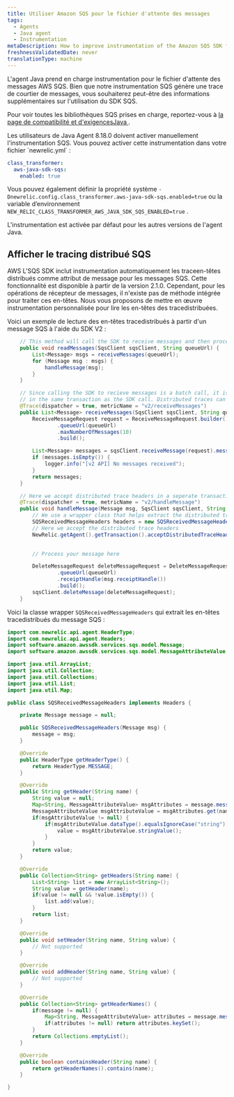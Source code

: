 ```yaml
---
title: Utiliser Amazon SQS pour le fichier d'attente des messages
tags:
  - Agents
  - Java agent
  - Instrumentation
metaDescription: How to improve instrumentation of the Amazon SQS SDK for Java applications using New Relic's APM
freshnessValidatedDate: never
translationType: machine
---
```


L&apos;agent Java prend en charge instrumentation pour le fichier d&apos;attente des messages AWS SQS. Bien que notre instrumentation SQS génère une trace de courtier de messages, vous souhaiterez peut-être des informations supplémentaires sur l&apos;utilisation du SDK SQS.

Pour voir toutes les bibliothèques SQS prises en charge, reportez-vous à [la page de compatibilité et d&apos;exigencesJava ](/docs/agents/java-agent/getting-started/compatibility-requirements-java-agent).

<Callout variant="important">
  Les utilisateurs de Java Agent 8.18.0 doivent activer manuellement l&apos;instrumentation SQS. Vous pouvez activer cette instrumentation dans votre fichier `newrelic.yml` :

  ```yml
  class_transformer:
    aws-java-sdk-sqs:
      enabled: true
  ```

  Vous pouvez également définir la propriété système `-Dnewrelic.config.class_transformer.aws-java-sdk-sqs.enabled=true` ou la variable d’environnement `NEW_RELIC_CLASS_TRANSFORMER_AWS_JAVA_SDK_SQS_ENABLED=true` .

  L&apos;instrumentation est activée par défaut pour les autres versions de l&apos;agent Java.
</Callout>

## Afficher le tracing distribué SQS

AWS L&apos;SQS SDK inclut instrumentation automatiquement les traceen-têtes distribués comme attribut de message pour les messages SQS. Cette fonctionnalité est disponible à partir de la version 2.1.0. Cependant, pour les opérations de récepteur de messages, il n&apos;existe pas de méthode intégrée pour traiter ces en-têtes. Nous vous proposons de mettre en œuvre instrumentation personnalisée pour lire les en-têtes des tracedistribuées.

Voici un exemple de lecture des en-têtes tracedistribués à partir d&apos;un message SQS à l&apos;aide du SDK V2 :

```java
	// This method will call the SDK to receive messages and then process them
    public void readMessages(SqsClient sqsClient, String queueUrl) {
        List<Message> msgs = receiveMessages(queueUrl);
        for (Message msg : msgs) {
            handleMessage(msg);
        }
    }

    // Since calling the SDK to recieve messages is a batch call, it is not recommended to accept distributed trace headers
    // in the same transaction as the SDK call. Distributed traces can only have one parent span.
    @Trace(dispatcher = true, metricName = "v2/receiveMessages")
    public List<Message> receiveMessages(SqsClient sqsClient, String queueUrl) {
        ReceiveMessageRequest request = ReceiveMessageRequest.builder()
                .queueUrl(queueUrl)
                .maxNumberOfMessages(10)
                .build();

        List<Message> messages = sqsClient.receiveMessage(request).messages();
        if (messages.isEmpty()) {
            logger.info("[v2 API] No messages received");
        }
        return messages;
    }

    // Here we accept distributed trace headers in a seperate transaction from the SDK call.
    @Trace(dispatcher = true, metricName = "v2/handleMessage")
    public void handleMessage(Message msg, SqsClient sqsClient, String queueUrl) {
        // We use a wrapper class that helps extract the distributed trace headers
        SQSReceivedMessageHeaders headers = new SQSReceivedMessageHeaders(msg);
        // Here we accept the distributed trace headers
        NewRelic.getAgent().getTransaction().acceptDistributedTraceHeaders(TransportType.Other, headers);
        

        // Process your message here

        DeleteMessageRequest deleteMessageRequest = DeleteMessageRequest.builder()
                .queueUrl(queueUrl)
                .receiptHandle(msg.receiptHandle())
                .build();
        sqsClient.deleteMessage(deleteMessageRequest);
    }
```

Voici la classe wrapper `SQSReceivedMessageHeaders` qui extrait les en-têtes tracedistribués du message SQS :

```java
import com.newrelic.api.agent.HeaderType;
import com.newrelic.api.agent.Headers;
import software.amazon.awssdk.services.sqs.model.Message;
import software.amazon.awssdk.services.sqs.model.MessageAttributeValue;

import java.util.ArrayList;
import java.util.Collection;
import java.util.Collections;
import java.util.List;
import java.util.Map;

public class SQSReceivedMessageHeaders implements Headers {

	private Message message = null;

	public SQSReceivedMessageHeaders(Message msg) {
		message = msg;
	}

	@Override
	public HeaderType getHeaderType() {
		return HeaderType.MESSAGE;
	}

	@Override
	public String getHeader(String name) {
		String value = null;
		Map<String, MessageAttributeValue> msgAttributes = message.messageAttributes();
		MessageAttributeValue msgAttributeValue = msgAttributes.get(name);
		if(msgAttributeValue != null) {
			if(msgAttributeValue.dataType().equalsIgnoreCase("string")) {
				value = msgAttributeValue.stringValue();
			}
		}
		return value;
	}

	@Override
	public Collection<String> getHeaders(String name) {
		List<String> list = new ArrayList<String>();
		String value = getHeader(name);
		if(value != null && !value.isEmpty()) {
			list.add(value);
		}
		return list;
	}

	@Override
	public void setHeader(String name, String value) {
		// Not supported
	}

	@Override
	public void addHeader(String name, String value) {
		// Not supported
	}

	@Override
	public Collection<String> getHeaderNames() {
		if(message != null) {
			Map<String, MessageAttributeValue> attributes = message.messageAttributes();
			if(attributes != null) return attributes.keySet();
		}
		return Collections.emptyList();
	}

	@Override
	public boolean containsHeader(String name) {
		return getHeaderNames().contains(name);
	}

}
```